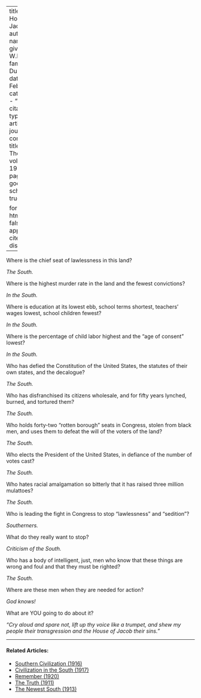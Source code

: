 
---
title: 'The House of Jacob'
author:
  - name:
      given: W.E.B.
      family: Du Bois
date: Feb. 1920
categories: 
  - ""
citation: 
  type: article-journal
  container-title: The Crisis
  volume: 19
  issue: 4
  page: 171
google-scholar: true

format:
  html:
    toc: false
    appendix-cite-as: display
---



Where is the chief seat of lawlessness in this land?

*The South.*

Where is the highest murder rate in the land and the fewest convictions?

*In the South.*

Where is education at its lowest ebb, school terms shortest, teachers' wages lowest, school children fewest?

*In the South.*

Where is the percentage of child labor highest and the "age of consent" lowest?

*In the South.*

Who has defied the Constitution of the United States, the statutes of their own states, and the decalogue?

*The South.*

Who has disfranchised its citizens wholesale, and for fifty years lynched, burned, and tortured them?

*The South.*

Who holds forty-two "rotten borough" seats in Congress, stolen from black men, and uses them to defeat the will of the voters of the land?

*The South.*

Who elects the President of the United States, in defiance of the number of votes cast?

*The South.*

Who hates racial amalgamation so bitterly that it has raised three million mulattoes?

*The South.*

Who is leading the fight in Congress to stop "lawlessness" and "sedition"?

*Southerners.*

What do they really want to stop?

*Criticism of the South.*

Who has a body of intelligent, just, men who know that these things are wrong and foul and that they must be righted?

*The South.*

Where are these men when they are needed for action?

*God knows!*

What are YOU going to do about it?

*"Cry aloud and spare not, lift up thy voice like a trumpet, and shew my people their transgression and the House of Jacob their sins."*

<!-- Similar articles start here -->

<hr>
#### Related Articles:

* [Southern Civilization (1916)](/Volumes/13/01/southern_civilization.html)
* [Civilization in the South (1917)](/Volumes/13/05/civilization_in_south.html)
* [Remember (1920)](/Volumes/19/06/remember.html)
* [The Truth (1911)](/Volumes/01/03/truth.html)
* [The Newest South (1913)](/Volumes/06/03/newest_south.html)

<!-- Similar articles end here -->